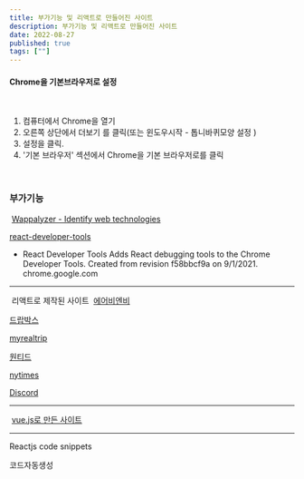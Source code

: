 ```yaml
---
title: 부가기능 및 리액트로 만들어진 사이트
description: 부가기능 및 리액트로 만들어진 사이트
date: 2022-08-27
published: true
tags: [""]
---
```


#### Chrome을 기본브라우저로 설정

​

1. 컴퓨터에서 Chrome을 열기
2. 오른쪽 상단에서 더보기 를 클릭(또는 윈도우시작 - 톱니바퀴모양 설정 )
3. 설정을 클릭.
4. '기본 브라우저' 섹션에서 Chrome을 기본 브라우저로를 클릭

​

### 부가기능

​
[Wappalyzer - Identify web technologies](https://chrome.google.com/webstore/detail/wappalyzer/gppongmhjkpfnbhagpmjfkannfbllamg)

[react-developer-tools](https://chrome.google.com/webstore/detail/react-developer-tools/fmkadmapgofadopljbjfkapdkoienihi?hl=ko)

- React Developer Tools
  Adds React debugging tools to the Chrome Developer Tools. Created from revision f58bbcf9a on 9/1/2021.
  chrome.google.com

---

​
리액트로 제작된 사이트
​
[에어비엔비](https://www.airbnb.co.kr/​)

[드랍박스](https://www.dropbox.com/ko/)

[myrealtrip](https://www.myrealtrip.com/)

[원티드](https://www.wanted.co.kr/)

[nytimes](https://www.nytimes.com/section/universal/ko)

[Discord](https://support.discord.com/hc/ko)
​

---

​
[vue.js로 만든 사이트](https://vibe.naver.com)
​

---

Reactjs code snippets

코드자동생성
